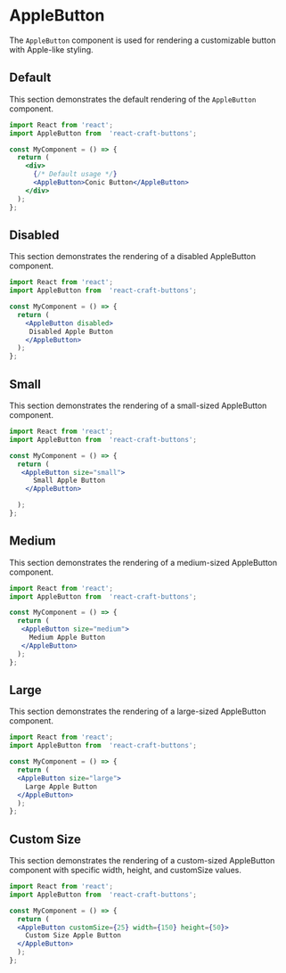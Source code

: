 
<Meta title="Buttons/AppleButton" component={AppleButton} />

# AppleButton

The `AppleButton` component is used for rendering a customizable button with Apple-like styling.

## Default

This section demonstrates the default rendering of the `AppleButton` component.

```jsx
import React from 'react';
import AppleButton from  'react-craft-buttons';  

const MyComponent = () => {
  return (
    <div>
      {/* Default usage */}
      <AppleButton>Conic Button</AppleButton>
    </div>
  );
};

```
## Disabled

This section demonstrates the rendering of a disabled AppleButton component.

```jsx
import React from 'react';
import AppleButton from  'react-craft-buttons';  

const MyComponent = () => {
  return (
    <AppleButton disabled>
     Disabled Apple Button
    </AppleButton>
  );
};

```

## Small

This section demonstrates the rendering of a small-sized AppleButton component.

```jsx
import React from 'react';
import AppleButton from  'react-craft-buttons';  

const MyComponent = () => {
  return (
   <AppleButton size="small">
      Small Apple Button
    </AppleButton>

  );
};

```

## Medium

This section demonstrates the rendering of a medium-sized AppleButton component.

```jsx
import React from 'react';
import AppleButton from  'react-craft-buttons';  

const MyComponent = () => {
  return (
   <AppleButton size="medium">
     Medium Apple Button
   </AppleButton>
  );
};

```

## Large

This section demonstrates the rendering of a large-sized AppleButton component.

```jsx
import React from 'react';
import AppleButton from  'react-craft-buttons';  

const MyComponent = () => {
  return (
  <AppleButton size="large">
    Large Apple Button
  </AppleButton>
  );
};

```

## Custom Size

This section demonstrates the rendering of a custom-sized AppleButton component with specific width, height, and customSize values.

```jsx
import React from 'react';
import AppleButton from  'react-craft-buttons';  

const MyComponent = () => {
  return (
  <AppleButton customSize={25} width={150} height={50}>
    Custom Size Apple Button
  </AppleButton>
  );
};

```